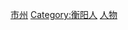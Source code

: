 {{Catnav|頁面分類|各種主題的頁面分類|依中国各省来作的分类|各地中国人|湖南人|衡陽人}}
{{Catnav|頁面分類|人物|各國人物|中国人|各地中国人|湖南人|衡陽人}}

[[Category:湖南省各县市区人物|市州]]
[[Category:衡阳人|Category:衡阳人]]
[[Category:衡山县|人物]]